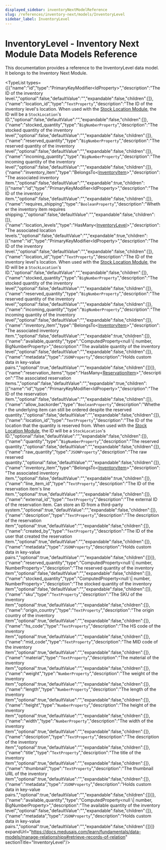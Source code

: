 ```yaml
---
displayed_sidebar: inventoryNextModelReference
slug: /references/inventory-next/models/InventoryLevel
sidebar_label: InventoryLevel
---
```



# InventoryLevel - Inventory Next Module Data Models Reference

This documentation provides a reference to the InventoryLevel data model. It belongs to the Inventory Next Module.

<SourceCodeLink link="https://github.com/medusajs/medusa/blob/cab00ff2b8935fdd788157ee36402ae59b079268/packages/modules/inventory/src/models/inventory-level.ts#L4" />

<TypeList types={[{"name":"id","type":"PrimaryKeyModifier&#60;IdProperty&#62;","description":"The ID of the inventory level.","optional":false,"defaultValue":"","expandable":false,"children":[]},{"name":"location_id","type":"`TextProperty`","description":"The ID of the inventory level's location. When used with the [Stock Location Module](https://docs.medusajs.com/resources/commerce-modules/stock-location), the ID will be a `StockLocation`'s ID.","optional":false,"defaultValue":"","expandable":false,"children":[]},{"name":"stocked_quantity","type":"`BigNumberProperty`","description":"The stocked quantity of the inventory level","optional":false,"defaultValue":"","expandable":false,"children":[]},{"name":"reserved_quantity","type":"`BigNumberProperty`","description":"The reserved quantity of the inventory level","optional":false,"defaultValue":"","expandable":false,"children":[]},{"name":"incoming_quantity","type":"`BigNumberProperty`","description":"The incoming quantity of the inventory level","optional":false,"defaultValue":"","expandable":false,"children":[]},{"name":"inventory_item","type":"BelongsTo&#60;[InventoryItem](../inventory_next_models.InventoryItem/page.mdx)&#62;","description":"The associated inventory item.","optional":false,"defaultValue":"","expandable":true,"children":[{"name":"id","type":"PrimaryKeyModifier&#60;IdProperty&#62;","description":"The ID of the inventory item.","optional":false,"defaultValue":"","expandable":false,"children":[]},{"name":"requires_shipping","type":"`BooleanProperty`","description":"Whether the inventory item requires shipping.","optional":false,"defaultValue":"","expandable":false,"children":[]},{"name":"location_levels","type":"HasMany&#60;[InventoryLevel](./page.mdx)&#62;","description":"The associated location levels.","optional":false,"defaultValue":"","expandable":true,"children":[{"name":"id","type":"PrimaryKeyModifier&#60;IdProperty&#62;","description":"The ID of the inventory level.","optional":false,"defaultValue":"","expandable":false,"children":[]},{"name":"location_id","type":"`TextProperty`","description":"The ID of the inventory level's location. When used with the [Stock Location Module](https://docs.medusajs.com/resources/commerce-modules/stock-location), the ID will be a `StockLocation`'s ID.","optional":false,"defaultValue":"","expandable":false,"children":[]},{"name":"stocked_quantity","type":"`BigNumberProperty`","description":"The stocked quantity of the inventory level","optional":false,"defaultValue":"","expandable":false,"children":[]},{"name":"reserved_quantity","type":"`BigNumberProperty`","description":"The reserved quantity of the inventory level","optional":false,"defaultValue":"","expandable":false,"children":[]},{"name":"incoming_quantity","type":"`BigNumberProperty`","description":"The incoming quantity of the inventory level","optional":false,"defaultValue":"","expandable":false,"children":[]},{"name":"inventory_item","type":"BelongsTo&#60;[InventoryItem](../inventory_next_models.InventoryItem/page.mdx)&#62;","description":"The associated inventory item.","optional":false,"defaultValue":"","expandable":true,"children":[]},{"name":"available_quantity","type":"ComputedProperty&#60;null \\| number, BigNumberProperty&#62;","description":"The available quantity of the inventory level","optional":false,"defaultValue":"","expandable":false,"children":[]},{"name":"metadata","type":"`JSONProperty`","description":"Holds custom data in key-value pairs.","optional":true,"defaultValue":"","expandable":false,"children":[]}]},{"name":"reservation_items","type":"HasMany&#60;[ReservationItem](../inventory_next_models.ReservationItem/page.mdx)&#62;","description":"The associated reservation items.","optional":false,"defaultValue":"","expandable":true,"children":[{"name":"id","type":"PrimaryKeyModifier&#60;IdProperty&#62;","description":"The ID of the reservation item.","optional":false,"defaultValue":"","expandable":false,"children":[]},{"name":"allow_backorder","type":"`BooleanProperty`","description":"Whether the underlying item can still be ordered despite the reserved quantity.","optional":false,"defaultValue":"","expandable":false,"children":[]},{"name":"location_id","type":"`TextProperty`","description":"The ID of the location that the quantity is reserved from. When used with the [Stock Location Module](https://docs.medusajs.com/resources/commerce-modules/stock-location), the ID will be a `StockLocation`'s ID.","optional":false,"defaultValue":"","expandable":false,"children":[]},{"name":"quantity","type":"`BigNumberProperty`","description":"The reserved quantity.","optional":false,"defaultValue":"","expandable":false,"children":[]},{"name":"raw_quantity","type":"`JSONProperty`","description":"The raw reserved quantity.","optional":false,"defaultValue":"","expandable":false,"children":[]},{"name":"inventory_item","type":"BelongsTo&#60;[InventoryItem](../inventory_next_models.InventoryItem/page.mdx)&#62;","description":"The associated inventory item.","optional":false,"defaultValue":"","expandable":true,"children":[]},{"name":"line_item_id","type":"`TextProperty`","description":"The ID of the reservation item's line item.","optional":true,"defaultValue":"","expandable":false,"children":[]},{"name":"external_id","type":"`TextProperty`","description":"The external ID of the reservation item. Can store an ID from a third-party system.","optional":true,"defaultValue":"","expandable":false,"children":[]},{"name":"description","type":"`TextProperty`","description":"The description of the reservation item","optional":true,"defaultValue":"","expandable":false,"children":[]},{"name":"created_by","type":"`TextProperty`","description":"The ID of the user that created the reservation item.","optional":true,"defaultValue":"","expandable":false,"children":[]},{"name":"metadata","type":"`JSONProperty`","description":"Holds custom data in key-value pairs.","optional":true,"defaultValue":"","expandable":false,"children":[]}]},{"name":"reserved_quantity","type":"ComputedProperty&#60;null \\| number, NumberProperty&#62;","description":"The reserved quantity of the inventory item","optional":false,"defaultValue":"","expandable":false,"children":[]},{"name":"stocked_quantity","type":"ComputedProperty&#60;null \\| number, NumberProperty&#62;","description":"The stocked quantity of the inventory item","optional":false,"defaultValue":"","expandable":false,"children":[]},{"name":"sku","type":"`TextProperty`","description":"The SKU of the inventory item","optional":true,"defaultValue":"","expandable":false,"children":[]},{"name":"origin_country","type":"`TextProperty`","description":"The origin country of the inventory item","optional":true,"defaultValue":"","expandable":false,"children":[]},{"name":"hs_code","type":"`TextProperty`","description":"The HS code of the inventory item","optional":true,"defaultValue":"","expandable":false,"children":[]},{"name":"mid_code","type":"`TextProperty`","description":"The MID code of the inventory item","optional":true,"defaultValue":"","expandable":false,"children":[]},{"name":"material","type":"`TextProperty`","description":"The material of the inventory item","optional":true,"defaultValue":"","expandable":false,"children":[]},{"name":"weight","type":"`NumberProperty`","description":"The weight of the inventory item","optional":true,"defaultValue":"","expandable":false,"children":[]},{"name":"length","type":"`NumberProperty`","description":"The length of the inventory item","optional":true,"defaultValue":"","expandable":false,"children":[]},{"name":"height","type":"`NumberProperty`","description":"The height of the inventory item","optional":true,"defaultValue":"","expandable":false,"children":[]},{"name":"width","type":"`NumberProperty`","description":"The width of the inventory item","optional":true,"defaultValue":"","expandable":false,"children":[]},{"name":"description","type":"`TextProperty`","description":"The description of the inventory item","optional":true,"defaultValue":"","expandable":false,"children":[]},{"name":"title","type":"`TextProperty`","description":"The title of the inventory item","optional":true,"defaultValue":"","expandable":false,"children":[]},{"name":"thumbnail","type":"`TextProperty`","description":"The thumbnail URL of the inventory item","optional":true,"defaultValue":"","expandable":false,"children":[]},{"name":"metadata","type":"`JSONProperty`","description":"Holds custom data in key-value pairs.","optional":true,"defaultValue":"","expandable":false,"children":[]}]},{"name":"available_quantity","type":"ComputedProperty&#60;null \\| number, BigNumberProperty&#62;","description":"The available quantity of the inventory level","optional":false,"defaultValue":"","expandable":false,"children":[]},{"name":"metadata","type":"`JSONProperty`","description":"Holds custom data in key-value pairs.","optional":true,"defaultValue":"","expandable":false,"children":[]}]} expandUrl="https://docs.medusajs.com/learn/fundamentals/data-models/manage-relationships#retrieve-records-of-relation" sectionTitle="InventoryLevel"/>
